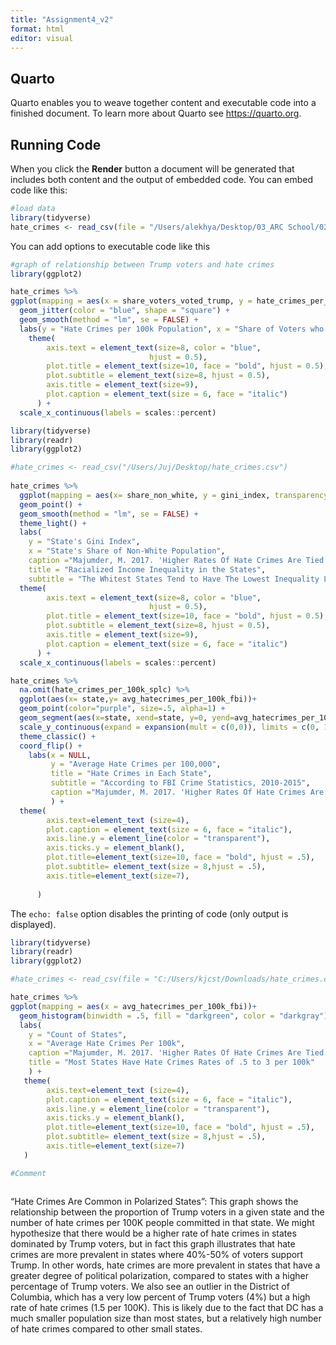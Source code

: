 ```yaml
---
title: "Assignment4_v2"
format: html
editor: visual
---
```


## Quarto

Quarto enables you to weave together content and executable code into a finished document. To learn more about Quarto see <https://quarto.org>.

## Running Code

When you click the **Render** button a document will be generated that includes both content and the output of embedded code. You can embed code like this:

```r
#load data
library(tidyverse)
hate_crimes <- read_csv(file = "/Users/alekhya/Desktop/03_ARC School/02 McCourt Year 2/Data Science/Assignment04/data/hate_crimes.csv")
```

You can add options to executable code like this

```r
#graph of relationship between Trump voters and hate crimes
library(ggplot2)

hate_crimes %>% 
ggplot(mapping = aes(x = share_voters_voted_trump, y = hate_crimes_per_100k_splc)) + 
  geom_jitter(color = "blue", shape = "square") + 
  geom_smooth(method = "lm", se = FALSE) +
  labs(y = "Hate Crimes per 100k Population", x = "Share of Voters who Voted Trump", title = "Hate Crimes are Less Common in Areas with High Proportions of Trump Voters", subtitle = "Polarized Areas See Higher Rates of Hate Crimes", caption ="Majumder, M. 2017. 'Higher Rates Of Hate Crimes Are Tied To Income Inequality'. FiveThirtyEight.") +
    theme(
        axis.text = element_text(size=8, color = "blue",
                               hjust = 0.5), 
        plot.title = element_text(size=10, face = "bold", hjust = 0.5),
        plot.subtitle = element_text(size=8, hjust = 0.5),
        axis.title = element_text(size=9),
        plot.caption = element_text(size = 6, face = "italic")
      ) + 
  scale_x_continuous(labels = scales::percent)
```

```r
library(tidyverse)
library(readr)
library(ggplot2)

#hate_crimes <- read_csv("/Users/Juj/Desktop/hate_crimes.csv") 
  
hate_crimes %>%
  ggplot(mapping = aes(x= share_non_white, y = gini_index, transparency = 0.5)) +
  geom_point() +
  geom_smooth(method = "lm", se = FALSE) +
  theme_light() +
  labs(
    y = "State's Gini Index",
    x = "State's Share of Non-White Population",
    caption ="Majumder, M. 2017. 'Higher Rates Of Hate Crimes Are Tied To Income Inequality'. FiveThirtyEight.",
    title = "Racialized Income Inequality in the States",
    subtitle = "The Whitest States Tend to Have The Lowest Inequality Levels")+ 
  theme(
        axis.text = element_text(size=8, color = "blue",
                               hjust = 0.5), 
        plot.title = element_text(size=10, face = "bold", hjust = 0.5),
        plot.subtitle = element_text(size=8, hjust = 0.5),
        axis.title = element_text(size=9),
        plot.caption = element_text(size = 6, face = "italic")
      ) +
  scale_x_continuous(labels = scales::percent)

```

```r
hate_crimes %>%
  na.omit(hate_crimes_per_100k_splc) %>%
  ggplot(aes(x= state,y= avg_hatecrimes_per_100k_fbi))+
  geom_point(color="purple", size=.5, alpha=1) + 
  geom_segment(aes(x=state, xend=state, y=0, yend=avg_hatecrimes_per_100k_fbi)) +
  scale_y_continuous(expand = expansion(mult = c(0,0)), limits = c(0, 12)) +
  theme_classic() +
  coord_flip() +
    labs(x = NULL, 
         y = "Average Hate Crimes per 100,000",
         title = "Hate Crimes in Each State",
         subtitle = "According to FBI Crime Statistics, 2010-2015",
         caption ="Majumder, M. 2017. 'Higher Rates Of Hate Crimes Are Tied To Income Inequality'. FiveThirtyEight.",
         ) +
  theme(
        axis.text=element_text (size=4),
        plot.caption = element_text(size = 6, face = "italic"),
        axis.line.y = element_line(color = "transparent"),
        axis.ticks.y = element_blank(),
        plot.title=element_text(size=10, face = "bold", hjust = .5),
        plot.subtitle= element_text(size = 8,hjust = .5),
        axis.title=element_text(size=7),
        
      ) 

```

The `echo: false` option disables the printing of code (only output is displayed).


```r
library(tidyverse)
library(readr)
library(ggplot2)

#hate_crimes <- read_csv(file = "C:/Users/kjcst/Downloads/hate_crimes.csv") 

hate_crimes %>% 
ggplot(mapping = aes(x = avg_hatecrimes_per_100k_fbi))+
  geom_histogram(binwidth = .5, fill = "darkgreen", color = "darkgray") + 
  labs(
    y = "Count of States",
    x = "Average Hate Crimes Per 100k",
    caption ="Majumder, M. 2017. 'Higher Rates Of Hate Crimes Are Tied To Income Inequality'. FiveThirtyEight.",
    title = "Most States Have Hate Crimes Rates of .5 to 3 per 100k"
    ) +
   theme(
        axis.text=element_text (size=4),
        plot.caption = element_text(size = 6, face = "italic"),
        axis.line.y = element_line(color = "transparent"),
        axis.ticks.y = element_blank(),
        plot.title=element_text(size=10, face = "bold", hjust = .5),
        plot.subtitle= element_text(size = 8,hjust = .5),
        axis.title=element_text(size=7)
   )

#Comment



```

"Hate Crimes Are Common in Polarized States": This graph shows the relationship between the proportion of Trump voters in a given state and the number of hate crimes per 100K people committed in that state. We might hypothesize that there would be a higher rate of hate crimes in states dominated by Trump voters, but in fact this graph illustrates that hate crimes are more prevalent in states where 40%-50% of voters support Trump. In other words, hate crimes are more prevalent in states that have a greater degree of political polarization, compared to states with a higher percentage of Trump voters. We also see an outlier in the District of Columbia, which has a very low percent of Trump voters (4%) but a high rate of hate crimes (1.5 per 100K). This is likely due to the fact that DC has a much smaller population size than most states, but a relatively high number of hate crimes compared to other small states.

